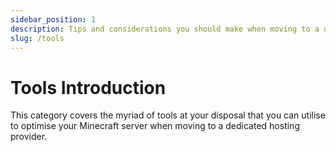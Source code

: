```yaml
---
sidebar_position: 1
description: Tips and considerations you should make when moving to a dedicated hosting provider.
slug: /tools
---
```


# Tools Introduction

This category covers the myriad of tools at your disposal that you can utilise to optimise your Minecraft server when moving to a dedicated hosting provider.